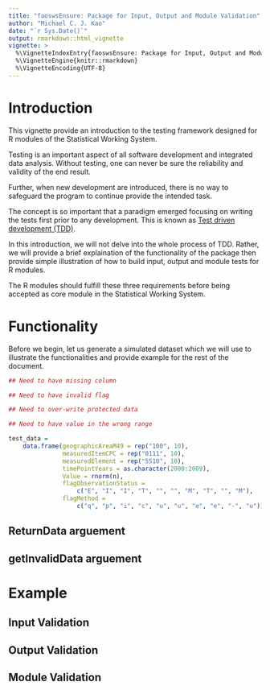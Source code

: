 ```yaml
---
title: "faoswsEnsure: Package for Input, Output and Module Validation"
author: "Michael C. J. Kao"
date: "`r Sys.Date()`"
output: rmarkdown::html_vignette
vignette: >
  %\VignetteIndexEntry{faoswsEnsure: Package for Input, Output and Module Validation}
  %\VignetteEngine{knitr::rmarkdown}
  %\VignetteEncoding{UTF-8}
---
```

# Introduction

This vignette provide an introduction to the testing framework designed for
R modules of the Statistical Working System.

Testing is an important aspect of all software development and integrated
data analysis. Without testing, one can never be sure the reliability and
validity of the end result.

Further, when new development are introduced, there is no way to safeguard
the program to continue provide the intended task.

The concept is so important that a paradigm emerged focusing on writing the
tests first prior to any development. This is known as [Test driven
development (TDD)](https://en.wikipedia.org/wiki/Test-driven_development).

In this introduction, we will not delve into the whole process of TDD.
Rather, we will provide a brief explaination of the functionality of the
package then provide simple illustration of how to build input, output and
module tests for R modules.

The R modules should fulfill these three requirements before being accepted as
core module in the Statistical Working System.

# Functionality
Before we begin, let us generate a simulated dataset which we will use to
illustrate the functionalities and provide example for the rest of the
document.

```r
## Need to have missing column

## Need to have invalid flag

## Need to over-write protected data

## Need to have value in the wrong range

test_data =
    data.frame(geographicAreaM49 = rep("100", 10),
               measuredItemCPC = rep("0111", 10),
               measuredElement = rep("5510", 10),
               timePointYears = as.character(2000:2009),
               Value = rnorm(n),
               flagObservationStatus =
                   c("E", "I", "I", "T", "", "", "M", "T", "", "M"),
               flagMethod =
                   c("q", "p", "i", "c", "u", "u", "e", "e", "-", "u"))
```

## ReturnData arguement

## getInvalidData arguement

# Example
## Input Validation
## Output Validation
## Module Validation
